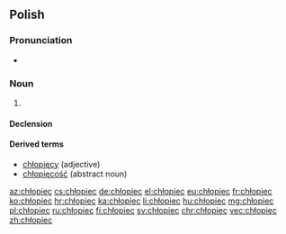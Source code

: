 ==Polish==

===Pronunciation===
* {{audio|Pl-chłopiec.ogg|Audio|lang=pl}}

===Noun===
{{pl-noun|m-pr}}

# {{diminutive of|chłopak|lang=pl}}

====Declension====
{{pl-decl-noun-m-pr|dats=chłopcu}}

====Derived terms====
* [[chłopięcy]] (adjective)
* [[chłopięcość]] (abstract noun)

[[az:chłopiec]]
[[cs:chłopiec]]
[[de:chłopiec]]
[[el:chłopiec]]
[[eu:chłopiec]]
[[fr:chłopiec]]
[[ko:chłopiec]]
[[hr:chłopiec]]
[[ka:chłopiec]]
[[li:chłopiec]]
[[hu:chłopiec]]
[[mg:chłopiec]]
[[pl:chłopiec]]
[[ru:chłopiec]]
[[fi:chłopiec]]
[[sv:chłopiec]]
[[chr:chłopiec]]
[[vec:chłopiec]]
[[zh:chłopiec]]